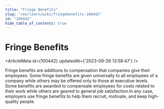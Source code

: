 ```yaml
---
title: "Fringe Benefits"
slug: "/en/learn/wiki/fringebenefits-100442"
id: "100442"
hide_table_of_contents: true
---
```



# Fringe Benefits

<ArticleMeta id={100442} updatedAt={'2023-09-26 13:58:47'} />
<div className='border-solid border-b border-t-0 my-4 border-[var(--ifm-color-gray-300)]' />

Fringe benefits are additions to compensation that companies give their employees. Some fringe benefits are given universally to all employees of a company while others may be offered only to those at executive levels. Some benefits are awarded to compensate employees for costs related to their work while others are geared to general job satisfaction.In any case, employers use fringe benefits to help them recruit, motivate, and keep high-quality people.

